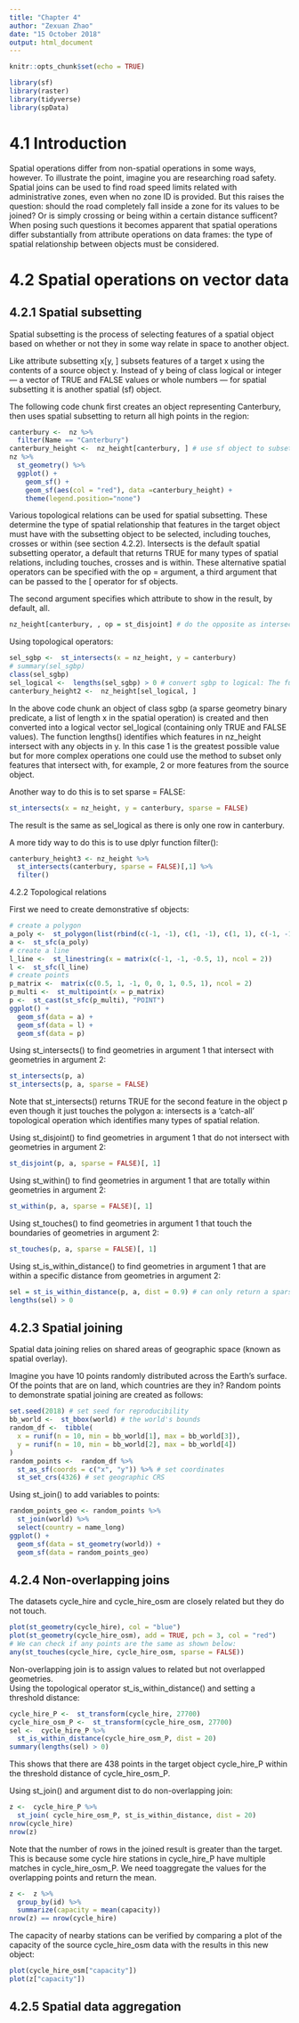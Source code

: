 ```yaml
---
title: "Chapter 4"
author: "Zexuan Zhao"
date: "15 October 2018"
output: html_document
---
```


```r
knitr::opts_chunk$set(echo = TRUE)
```

```r
library(sf)
library(raster)
library(tidyverse)
library(spData)
```

# 4.1 Introduction  

Spatial operations differ from non-spatial operations in some ways, however. To illustrate the point, imagine you are researching road safety. Spatial joins can be used to find road speed limits related with administrative zones, even when no zone ID is provided. But this raises the question: should the road completely fall inside a zone for its values to be joined? Or is simply crossing or being within a certain distance sufficent? When posing such questions it becomes apparent that spatial operations differ substantially from attribute operations on data frames: the type of spatial relationship between objects must be considered. 

# 4.2 Spatial operations on vector data  

## 4.2.1 Spatial subsetting

Spatial subsetting is the process of selecting features of a spatial object based on whether or not they in some way relate in space to another object.

Like attribute subsetting x[y, ] subsets features of a target x using the contents of a source object y. Instead of y being of class logical or integer — a vector of TRUE and FALSE values or whole numbers — for spatial subsetting it is another spatial (sf) object.  

The following code chunk first creates an object representing Canterbury, then uses spatial subsetting to return all high points in the region:  
```r
canterbury <-  nz %>% 
  filter(Name == "Canterbury")
canterbury_height <-  nz_height[canterbury, ] # use sf object to subset
nz %>% 
  st_geometry() %>% 
  ggplot() +
    geom_sf() +
    geom_sf(aes(col = "red"), data =canterbury_height) +
    theme(legend.position="none")
```

Various topological relations can be used for spatial subsetting. These determine the type of spatial relationship that features in the target object must have with the subsetting object to be selected, including touches, crosses or within (see section 4.2.2). Intersects is the default spatial subsetting operator, a default that returns TRUE for many types of spatial relations, including touches, crosses and is within. These alternative spatial operators can be specified with the op = argument, a third argument that can be passed to the [ operator for sf objects. 

The second argument specifies which attribute to show in the result, by default, all.

```r
nz_height[canterbury, , op = st_disjoint] # do the opposite as intersect
```

Using topological operators:  

```r
sel_sgbp <-  st_intersects(x = nz_height, y = canterbury)
# summary(sel_sgbp)
class(sel_sgbp)
sel_logical <-  lengths(sel_sgbp) > 0 # convert sgbp to logical: The function lengths() identifies which features in nz_height intersect with ANY objects in y
canterbury_height2 <-  nz_height[sel_logical, ]
```

In the above code chunk an object of class sgbp (a sparse geometry binary predicate, a list of length x in the spatial operation) is created and then converted into a logical vector sel_logical (containing only TRUE and FALSE values). The function lengths() identifies which features in nz_height intersect with any objects in y. In this case 1 is the greatest possible value but for more complex operations one could use the method to subset only features that intersect with, for example, 2 or more features from the source object.

Another way to do this is to set sparse = FALSE: 
```r
st_intersects(x = nz_height, y = canterbury, sparse = FALSE)
```  
The result is the same as sel_logical as there is only one row in canterbury.

A more tidy way to do this is to use dplyr function filter():  
```r
canterbury_height3 <- nz_height %>% 
  st_intersects(canterbury, sparse = FALSE)[,1] %>%
  filter()
```
4.2.2 Topological relations

First we need to create demonstrative sf objects:  
```r
# create a polygon
a_poly <-  st_polygon(list(rbind(c(-1, -1), c(1, -1), c(1, 1), c(-1, -1))))
a <-  st_sfc(a_poly)
# create a line
l_line <-  st_linestring(x = matrix(c(-1, -1, -0.5, 1), ncol = 2))
l <-  st_sfc(l_line)
# create points
p_matrix <-  matrix(c(0.5, 1, -1, 0, 0, 1, 0.5, 1), ncol = 2)
p_multi <-  st_multipoint(x = p_matrix)
p <-  st_cast(st_sfc(p_multi), "POINT")
ggplot() +
  geom_sf(data = a) +
  geom_sf(data = l) +
  geom_sf(data = p)
```

Using st_intersects() to find geometries in argument 1 that intersect with geometries in argument 2:  

```r
st_intersects(p, a)
st_intersects(p, a, sparse = FALSE)
```

Note that st_intersects() returns TRUE for the second feature in the object p even though it just touches the polygon a: intersects is a ‘catch-all’ topological operation which identifies many types of spatial relation.

Using st_disjoint() to find geometries in argument 1 that do not intersect with geometries in argument 2:  

```r
st_disjoint(p, a, sparse = FALSE)[, 1]
```
Using st_within() to find geometries in argument 1 that are totally within geometries in argument 2:  

```r
st_within(p, a, sparse = FALSE)[, 1]
```
Using st_touches() to find geometries in argument 1 that touch the boundaries of geometries in argument 2:  

```r
st_touches(p, a, sparse = FALSE)[, 1]
```

Using st_is_within_distance() to find geometries in argument 1 that are within a specific distance from geometries in argument 2:  

```r
sel = st_is_within_distance(p, a, dist = 0.9) # can only return a sparse matrix
lengths(sel) > 0
```

## 4.2.3 Spatial joining

Spatial data joining relies on shared areas of geographic space (known as spatial overlay).  

Imagine you have 10 points randomly distributed across the Earth’s surface. Of the points that are on land, which countries are they in? Random points to demonstrate spatial joining are created as follows:  

```r
set.seed(2018) # set seed for reproducibility
bb_world <-  st_bbox(world) # the world's bounds
random_df <-  tibble(
  x = runif(n = 10, min = bb_world[1], max = bb_world[3]),
  y = runif(n = 10, min = bb_world[2], max = bb_world[4])
)
random_points <-  random_df %>% 
  st_as_sf(coords = c("x", "y")) %>% # set coordinates
  st_set_crs(4326) # set geographic CRS
```

Using st_join() to add variables to points:  

```r
random_points_geo <- random_points %>% 
  st_join(world) %>% 
  select(country = name_long)
ggplot() +
  geom_sf(data = st_geometry(world)) + 
  geom_sf(data = random_points_geo)
```

## 4.2.4 Non-overlapping joins

The datasets cycle_hire and cycle_hire_osm are closely related but they do not touch.  

```r
plot(st_geometry(cycle_hire), col = "blue")
plot(st_geometry(cycle_hire_osm), add = TRUE, pch = 3, col = "red")
# We can check if any points are the same as shown below:
any(st_touches(cycle_hire, cycle_hire_osm, sparse = FALSE))
```

Non-overlapping join is to assign values to related but not overlapped geometries.  
Using the topological operator st_is_within_distance() and setting a threshold distance:  

```r
cycle_hire_P <-  st_transform(cycle_hire, 27700)
cycle_hire_osm_P <-  st_transform(cycle_hire_osm, 27700)
sel <-  cycle_hire_P %>% 
  st_is_within_distance(cycle_hire_osm_P, dist = 20)
summary(lengths(sel) > 0)
```

This shows that there are 438 points in the target object cycle_hire_P within the threshold distance of cycle_hire_osm_P. 

Using st_join() and argument dist to do non-overlapping join:  

```r
z <-  cycle_hire_P %>% 
  st_join( cycle_hire_osm_P, st_is_within_distance, dist = 20)
nrow(cycle_hire)
nrow(z)
```

Note that the number of rows in the joined result is greater than the target. This is because some cycle hire stations in cycle_hire_P have multiple matches in cycle_hire_osm_P. We need toaggregate the values for the overlapping points and return the mean.  

```r
z <-  z %>% 
  group_by(id) %>% 
  summarize(capacity = mean(capacity))
nrow(z) == nrow(cycle_hire)
```

The capacity of nearby stations can be verified by comparing a plot of the capacity of the source cycle_hire_osm data with the results in this new object:  

```r
plot(cycle_hire_osm["capacity"])
plot(z["capacity"])
```

## 4.2.5 Spatial data aggregation